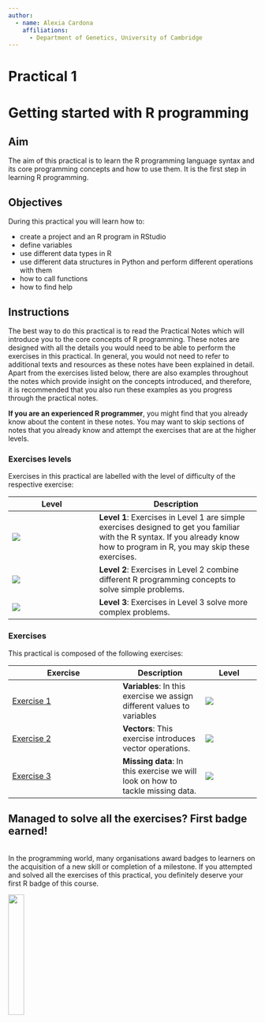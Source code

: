 ```yaml
---
author:
  - name: Alexia Cardona
    affiliations:
      - Department of Genetics, University of Cambridge
---
```


# Practical 1 {.unnumbered}

# Getting started with R programming {.unnumbered}

## Aim  
The aim of this practical is to learn the R programming language syntax and its core programming concepts and 
how to use them.  It is the first step in learning R programming.  

## Objectives
During this practical you will learn how to:

* create a project and an R program in RStudio
* define variables
* use different data types in R
* use different data structures in Python and perform different operations with them
* how to call functions
* how to find help


## Instructions

The best way to do this practical is to read the Practical Notes which will introduce you to the core concepts of R programming. 
These notes are designed with all the details you would need to be able to perform the exercises in this practical. In 
general, you would not need to refer to additional texts and resources as these notes have been explained in detail.  Apart from the exercises listed below, there are also examples throughout the notes which provide insight on the concepts introduced, and therefore, it is recommended that you also run these examples as you progress through the practical notes.  

**If you are an experienced R programmer**, you might find that you already know about the content in these notes. You 
may want to skip sections of notes that you already know and attempt the exercises that are at the higher levels. 

### Exercises levels
Exercises in this practical are labelled with the level of difficulty of the respective exercise:

| Level | Description |
|-------|-------------|
| ![](images/stars-level-1.png) | **Level 1**: Exercises in Level 1 are simple exercises designed to get you familiar with the R syntax. If you already know how to program in R, you may skip these exercises.|
| ![](images/stars-level-2.png) | **Level 2**: Exercises in Level 2 combine different R programming concepts to solve simple problems.|
| ![](images/stars-level-2.png) | **Level 3**: Exercises in Level 3 solve more complex problems.

### Exercises

This practical is composed of the following exercises:


| Exercise                                         | Description     | Level                         |
|----|---|--|
| [Exercise 1](intro-r-programming.qmd#exercise-1) | **Variables**: In this exercise we assign different values to variables | ![](images/stars-level-1.png) |
| [Exercise 2](intro-r-programming.qmd#exercise-2) | **Vectors**: This exercise introduces vector operations. | ![](images/stars-level-1.png) |
| [Exercise 3](intro-r-programming.qmd#exercise-3) | **Missing data**:  In this exercise we will look on how to tackle missing data. | ![](images/stars-level-1.png)

:::{.callout-note icon=false appearance="minimal"}
## Managed to solve all the exercises?  First badge earned!

</br>
In the programming world, many organisations award badges to learners on the acquisition of a new skill or completion of a milestone. If you attempted and solved all the exercises of this practical, you definitely deserve your first R badge of this course.

![](images/level-1-badge.png){width=25% fig-align="center"} 

:::


